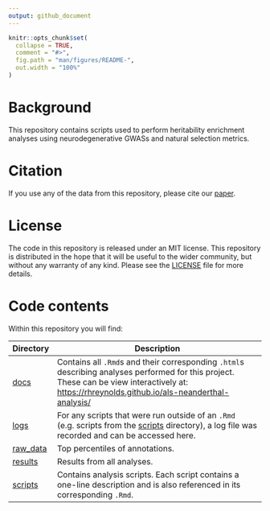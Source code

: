 ```yaml
---
output: github_document
---
```


<!-- README.md is generated from README.Rmd. Please edit that file -->

```r
knitr::opts_chunk$set(
  collapse = TRUE,
  comment = "#>",
  fig.path = "man/figures/README-",
  out.width = "100%"
)
```

# Background
This repository contains scripts used to perform heritability enrichment analyses using neurodegenerative GWASs and natural selection metrics.

# Citation
If you use any of the data from this repository, please cite our [paper](#TODO).

# License
The code in this repository is released under an MIT license. This repository is distributed in the hope that it will be useful to the wider community, but without any warranty of any kind. Please see the [LICENSE](LICENSE) file for more details. 

# Code contents

Within this repository you will find:

| Directory | Description |
| --------- | --------------------------------------------------------------------------- |
| [docs](docs) | Contains all `.Rmd`s and their corresponding `.html`s describing analyses performed for this project. These can be view interactively at: [https://rhreynolds.github.io/als-neanderthal-analysis/](https://rhreynolds.github.io/als-neanderthal-analysis/)|
| [logs](logs) | For any scripts that were run outside of an `.Rmd` (e.g. scripts from the [scripts](scripts) directory), a log file was recorded and can be accessed here. |
| [raw_data](raw_data)| Top percentiles of annotations. |
| [results](results) | Results from all analyses. |
| [scripts](scripts) | Contains analysis scripts. Each script contains a one-line description and is also referenced in its corresponding `.Rmd`. |